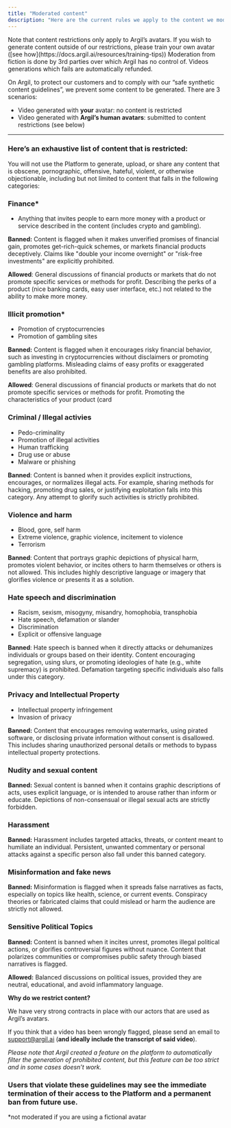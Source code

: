```yaml
---
title: "Moderated content"
description: "Here are the current rules we apply to the content we moderate. "
---
```


<Info>
  Note that content restrictions only apply to Argil’s avatars. If you wish to generate content outside of our restrictions, please train your own avatar ([see how](https://docs.argil.ai/resources/training-tips))
</Info>

<Warning>
  Moderation from fiction is done by 3rd parties over which Argil has no control of. Videos generations which fails are automatically refunded.
</Warning>

On Argil, to protect our customers and to comply with our “safe synthetic content guidelines”, we prevent some content to be generated. There are 3 scenarios:

- Video generated with **your** avatar: no content is restricted
- Video generated with **Argil’s human avatars**: submitted to content restrictions (see below)

---

### Here’s an exhaustive list of content that is restricted:

You will not use the Platform to generate, upload, or share any content that is obscene, pornographic, offensive, hateful, violent, or otherwise objectionable, including but not limited to content that falls in the following categories:

### **Finance\***

- Anything that invites people to earn more money with a product or service described in the content (includes crypto and gambling).

**Banned:** Content is flagged when it makes unverified promises of financial gain, promotes get-rich-quick schemes, or markets financial products deceptively. Claims like "double your income overnight" or "risk-free investments" are explicitly prohibited.

**Allowed**: General discussions of financial products or markets that do not promote specific services or methods for profit. Describing the perks of a product (nice banking cards, easy user interface, etc.) not related to the ability to make more money.

### Illicit promotion\*

- Promotion of cryptocurrencies
- Promotion of gambling sites

**Banned:** Content is flagged when it encourages risky financial behavior, such as investing in cryptocurrencies without disclaimers or promoting gambling platforms. Misleading claims of easy profits or exaggerated benefits are also prohibited.

**Allowed**: General discussions of financial products or markets that do not promote specific services or methods for profit. Promoting the characteristics of your product (card

### Criminal / Illegal activies

- Pedo-criminality
- Promotion of illegal activities
- Human trafficking
- Drug use or abuse
- Malware or phishing

**Banned**: Content is banned when it provides explicit instructions, encourages, or normalizes illegal acts. For example, sharing methods for hacking, promoting drug sales, or justifying exploitation falls into this category. Any attempt to glorify such activities is strictly prohibited.

### Violence and harm

- Blood, gore, self harm
- Extreme violence, graphic violence, incitement to violence
- Terrorism

**Banned**: Content that portrays graphic depictions of physical harm, promotes violent behavior, or incites others to harm themselves or others is not allowed. This includes highly descriptive language or imagery that glorifies violence or presents it as a solution.

### Hate speech and discrimination

- Racism, sexism, misogyny, misandry, homophobia, transphobia
- Hate speech, defamation or slander
- Discrimination
- Explicit or offensive language

**Banned**: Hate speech is banned when it directly attacks or dehumanizes individuals or groups based on their identity. Content encouraging segregation, using slurs, or promoting ideologies of hate (e.g., white supremacy) is prohibited. Defamation targeting specific individuals also falls under this category.

### **Privacy and Intellectual Property**

- Intellectual property infringement
- Invasion of privacy

**Banned:** Content that encourages removing watermarks, using pirated software, or disclosing private information without consent is disallowed. This includes sharing unauthorized personal details or methods to bypass intellectual property protections.

### **Nudity and sexual content**

**Banned:** Sexual content is banned when it contains graphic descriptions of acts, uses explicit language, or is intended to arouse rather than inform or educate. Depictions of non-consensual or illegal sexual acts are strictly forbidden.

### **Harassment**

**Banned:** Harassment includes targeted attacks, threats, or content meant to humiliate an individual. Persistent, unwanted commentary or personal attacks against a specific person also fall under this banned category.

### **Misinformation** and fake news

**Banned:** Misinformation is flagged when it spreads false narratives as facts, especially on topics like health, science, or current events. Conspiracy theories or fabricated claims that could mislead or harm the audience are strictly not allowed.

### **Sensitive Political Topics**

**Banned:** Content is banned when it incites unrest, promotes illegal political actions, or glorifies controversial figures without nuance. Content that polarizes communities or compromises public safety through biased narratives is flagged.

**Allowed:** Balanced discussions on political issues, provided they are neutral, educational, and avoid inflammatory language.

**Why do we restrict content?**

We have very strong contracts in place with our actors that are used as Argil’s avatars.

If you think that a video has been wrongly flagged, please send an email to [support@argil.ai](mailto:support@argil.ai) (**and ideally include the transcript of said video**).

_Please note that Argil created a feature on the platform to automatically filter the generation of prohibited content, but this feature can be too strict and in some cases doesn’t work._

### Users that violate these guidelines may see the immediate termination of their access to the Platform and a permanent ban from future use.

\*not moderated if you are using a fictional avatar